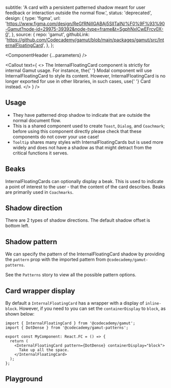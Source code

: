 


  subtitle:
    'A card with a persistent patterned shadow meant for user feedback or interaction outside the normal flow.',
  status: 'deprecated',
  design: {
    type: 'figma',
    url: 'https://www.figma.com/design/ReGfRNillGABAj5SlITalN/%F0%9F%93%90-Gamut?node-id=29975-39392&node-type=frame&t=SgphNxlCwEFrcv0X-0',
  },
  source: {
    repo: 'gamut',
    githubLink:
      'https://github.com/Codecademy/gamut/blob/main/packages/gamut/src/InternalFloatingCard',
  },
};

<Meta of={InternalFloatingCardStories} />

<ComponentHeader {...parameters} />

<Callout
  text={
    <>
      The InternalFloatingCard component is strictly for internal Gamut usage.
      For instance, the{' '}
      <LinkTo id="Molecules/Modals/Modal">Modal component</LinkTo> will use
      InternalFloatingCard to style its content. However, InternalFloatingCard
      is no longer exported for use in other libraries, in such cases, use{' '}
      <LinkTo id="Atoms/Card">Card</LinkTo> instead.
    </>
  }
/>

## Usage

- They have patterned drop shadow to indicate that are outside the normal document flow.
- This is a shared component used to create `Toast`, `Dialog`, and `Coachmark`; before using this component directly please check that these components do not cover your use case!
- `Tooltip` shares many styles with InternalFloatingCards but is used more widely and does not have a shadow as that might detract from the critical functions it serves.

## Beaks

InternalFloatingCards can optionally display a beak. This is used to indicate a point of interest to the user - that the content of the card describes. Beaks are primarily used in `Coachmarks`.

<Canvas of={InternalFloatingCardStories.BeakBottomLeft} />
<Canvas of={InternalFloatingCardStories.BeakBottomRight} />
<Canvas of={InternalFloatingCardStories.BeakTopLeft} />
<Canvas of={InternalFloatingCardStories.BeakTopRight} />

## Shadow direction

There are 2 types of shadow directions. The default shadow offset is bottom left.

<Canvas of={InternalFloatingCardStories.ShadowBottomLeft} />
<Canvas of={InternalFloatingCardStories.ShadowBottomRight} />

## Shadow pattern

We can specify the pattern of the InternalFloatingCard shadow by providing the `pattern` prop with the imported pattern from `@codecademy/gamut-patterns`.

See the <LinkTo id="Atoms/Patterns">`Patterns`</LinkTo> story to view all the possible pattern options.

<Canvas of={InternalFloatingCardStories.ShadowPattern} />

## Card wrapper display

By default a `InternalFloatingCard` has a wrapper with a display of `inline-block`. However, if you need to you can set the `containerDisplay` to `block`, as shown below:

```tsx
import { InternalFloatingCard } from '@codecademy/gamut';
import { DotDense } from '@codecademy/gamut-patterns';

export const MyComponent: React.FC = () => {
  return (
    <InternalFloatingCard pattern={DotDense} containerDisplay="block">
      Take up all the space.
    </InternalFloatingCard>
  );
};
```

## Playground

<Canvas sourceState="shown" of={InternalFloatingCardStories.Default} />

<Controls />
